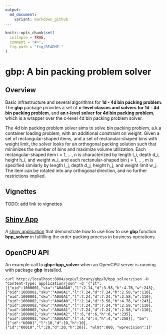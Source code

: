 ```yaml
---
output:
  md_document:
    variant: markdown_github
---
```


<!-- README.md is generated from README.Rmd. Please edit that file -->

```r
knitr::opts_chunk$set(
  collapse = TRUE,
  comment = "#>",
  fig.path = "fig/README-"
)
```

# __gbp: A bin packing problem solver__

## Overview

Basic infrastructure and several algorithms for __1d - 4d bin packing problem__. The __gbp__ package provides a set of __c-level classes and solvers for 1d - 4d bin packing problem__, and __an r-level solver for 4d bin packing problem__, which is a wrapper over the c-level 4d bin packing problem solver. 

The 4d bin packing problem solver aims to solve bin packing problem, a.k.a container loading problem, with an additional constraint on weight. Given a set of rectangular-shaped items, and a set of rectanular-shaped bins with weight limit, the solver looks for an orthogonal packing solution such that minimizes the number of bins and maximize volume utilization. Each rectangular-shaped item i = 1, .. , n is characterized by length l\_i, depth d\_i, height h\_i, and weight w\_i, and each rectanular-shaped bin j = 1, .. , m is specified similarly by length l\_j, depth d\_j, height h\_j, and weight limit w\_j. The item can be rotated into any orthogonal direction, and no further restrictions implied.

## Vignettes

TODO: add link to vignettes

## [Shiny App](https://gyang.shinyapps.io/gbp_app/)

A [shiny application](https://gyang.shinyapps.io/gbp_app/) that demonstrate how to use how to use __gbp__ function __bpp_solver__ in fulfilling the order packing process in business operations.

## OpenCPU API

An example call to __gbp::bpp_solver__ when an OpenCPU server is running with package __gbp__ installed.

```
curl http://localhost:8004/ocpu/library/gbp/R/bpp_solver/json -H "Content-Type: application/json" -d '{"it":[{"oid":1000001,"sku":"A0A0A0","l":2.14,"d":3.58,"h":4.76,"w":243},{"oid":1000001,"sku":"A0A0A1","l":7.24,"d":7.24,"h":2.58,"w":110},{"oid":1000001,"sku":"A0A0A1","l":7.24,"d":7.24,"h":2.58,"w":110},{"oid":1000002,"sku":"A0A0A0","l":2.14,"d":3.58,"h":4.76,"w":243},{"oid":1000002,"sku":"A0A0A1","l":7.24,"d":7.24,"h":2.58,"w":110},{"oid":1000002,"sku":"A0A0A1","l":7.24,"d":7.24,"h":2.58,"w":110},{"oid":1000002,"sku":"A0A0A2","l":6,"d":6,"h":6,"w":235},{"oid":1000002,"sku":"A0A0A3","l":4,"d":4,"h":4,"w":258}], "bn":[{"id":"K0001","l":10,"d":10,"h":10},{"id":"K0010","l":20,"d":20,"h":20}], "wlmt":800, "wprecision":1}'
```
